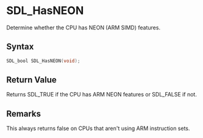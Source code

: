 = SDL_HasNEON =

Determine whether the CPU has NEON (ARM SIMD) features.

== Syntax ==

<syntaxhighlight lang='c'>
SDL_bool SDL_HasNEON(void);
</syntaxhighlight>

== Return Value ==

Returns SDL_TRUE if the CPU has ARM NEON features or SDL_FALSE if not.



== Remarks ==

This always returns false on CPUs that aren't using ARM instruction sets.


